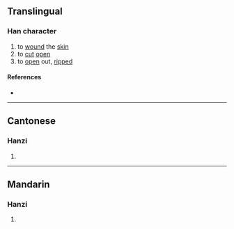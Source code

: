 {{character info/new}}
==Translingual==

===Han character===
{{Han char|rn=18|rad=刀|as=12|sn=14|four=|canj=SQLN|ids=⿰犀刂}}

# to [[wound]] the [[skin]]
# to [[cut]] [[open]]
# to [[open]] out, [[ripped]]

====References====
* {{Han ref|kx=0143.300|hdz=10356.100|uh=34FE|ud=13566}}

----

==Cantonese==

===Hanzi===
{{yue-hanzi|jyut=[[sai1]]|y=sai1}}

# {{defn|lang=yue|sort=刀12}}

----

==Mandarin==

===Hanzi===
{{cmn-hanzi|pin=[[xī]] ([[xi1]])|wg=hsi<sup>1</sup>}}

# {{defn|lang=cmn|sort=刀12}}